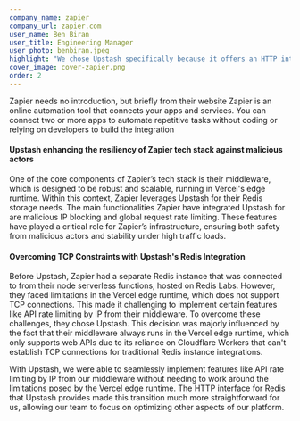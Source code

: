 ```yaml
---
company_name: zapier
company_url: zapier.com
user_name: Ben Biran
user_title: Engineering Manager
user_photo: benbiran.jpeg
highlight: "We chose Upstash specifically because it offers an HTTP interface for Redis, which perfectly suited our needs"
cover_image: cover-zapier.png
order: 2
---
```


Zapier needs no introduction, but briefly from their website Zapier is an online automation tool that connects your apps and services. You can connect two or more apps to automate repetitive tasks without coding or relying on developers to build the integration

#### Upstash enhancing the resiliency of Zapier tech stack against malicious actors

One of the core components of Zapier’s tech stack is their middleware, which is designed to be robust and scalable, running in Vercel's edge runtime. Within this context, Zapier leverages Upstash for their Redis storage needs. The main functionalities Zapier have integrated Upstash for are malicious IP blocking and global request rate limiting. These features have played a critical role for Zapier’s infrastructure, ensuring both safety from malicious actors and stability under high traffic loads.

#### Overcoming TCP Constraints with Upstash's Redis Integration

Before Upstash, Zapier had a separate Redis instance that was connected to from their node serverless functions, hosted on Redis Labs. However, they faced limitations in the Vercel edge runtime, which does not support TCP connections. This made it challenging to implement certain features like API rate limiting by IP from their middleware. To overcome these challenges, they chose Upstash. This decision was majorly influenced by the fact that their middleware always runs in the Vercel edge runtime, which only supports web APIs due to its reliance on Cloudflare Workers that can't establish TCP connections for traditional Redis instance integrations.

<Highlight name="Ben Biran" title="Engineering Manager" photo="benbiran.jpeg">
  With Upstash, we were able to seamlessly implement features like API rate
  limiting by IP from our middleware without needing to work around the
  limitations posed by the Vercel edge runtime. The HTTP interface for Redis
  that Upstash provides made this transition much more straightforward for us,
  allowing our team to focus on optimizing other aspects of our platform.
</Highlight>
